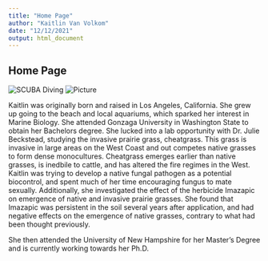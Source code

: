 ```yaml
---
title: "Home Page"
author: "Kaitlin Van Volkom"
date: "12/12/2021"
output: html_document
---
```



## Home Page

![SCUBA Diving](Kaitlin.jpg)
![Picture](Sheep.JPG)

Kaitlin was originally born and raised in Los Angeles, California. She grew up going to the beach and local aquariums, which sparked her interest in Marine Biology. She attended Gonzaga University in Washington State to obtain her Bachelors degree. She lucked into a lab opportunity with Dr. Julie Beckstead, studying the invasive prairie grass, cheatgrass. This grass is invasive in large areas on the West Coast and out competes native grasses to form dense monocultures. Cheatgrass emerges earlier than native grasses, is inedbile to cattle, and has altered the fire regimes in the West. Kaitlin was trying to develop a native fungal pathogen as a potential biocontrol, and spent much of her time encouraging fungus to mate sexually. Additionally, she investigated the effect of the herbicide Imazapic on emergence of native and invasive prairie grasses. She found that Imazapic was persistent in the soil several years after application, and had negative effects on the emergence of native grasses, contrary to what had been thought previously. 

She then attended the University of New Hampshire for her Master's Degree and is currently working towards her Ph.D.